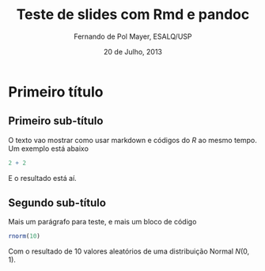 % Teste de slides com Rmd e pandoc
% Fernando de Pol Mayer, ESALQ/USP
% 20 de Julho, 2013

# Primeiro título

## Primeiro sub-título

O texto vao mostrar como usar markdown e códigos do _R_ ao mesmo
tempo. Um exemplo está abaixo

```r
2 + 2
```

E o resultado está aí.

## Segundo sub-título

Mais um parágrafo para teste, e mais um bloco de código

```r
rnorm(10)
```

Com o resultado de 10 valores aleatórios de uma distribuição Normal
$N(0,1)$.
